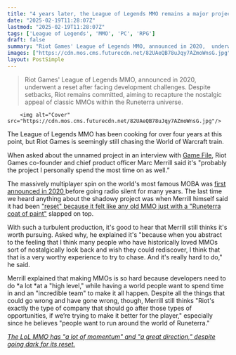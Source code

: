 ```yaml
---
title: "4 years later, the League of Legends MMO remains a major project for Riot Games' co-founder who says it's 'exactly the type of company' that should be making MMOs"
date: "2025-02-19T11:28:07Z"
lastmod: "2025-02-19T11:28:07Z"
tags: ['League of Legends', 'MMO', 'PC', 'RPG']
draft: false
summary: "Riot Games' League of Legends MMO, announced in 2020,  underwent a reset after facing development challenges.  Despite setbacks, Riot remains committed, aiming to recapture the nostalgic appeal of classic MMOs within the Runeterra universe."
images: ["https://cdn.mos.cms.futurecdn.net/82UAeQB78uJqy7AZmoWnsG.jpg"]
layout: PostSimple
---
```

> Riot Games' League of Legends MMO, announced in 2020,  underwent a reset after facing development challenges.  Despite setbacks, Riot remains committed, aiming to recapture the nostalgic appeal of classic MMOs within the Runeterra universe.


        <img alt="Cover" src="https://cdn.mos.cms.futurecdn.net/82UAeQB78uJqy7AZmoWnsG.jpg"/>
        
The League of Legends MMO has been cooking for over four years at this point, but Riot Games is seemingly still chasing the World of Warcraft train.

When asked about the unnamed project in an interview with [Game File](https://www.gamefile.news/p/interview-riot-games-still-wants), Riot Games co-founder and chief product officer Marc Merrill said it's "probably the project I personally spend the most time on as well.”

The massively multiplayer spin on the world's most famous MOBA was [first announced in 2020 ](https://www.gamesradar.com/riot-is-making-a-league-of-legends-mmo/)before going radio silent for many years. The last time we heard anything about the shadowy project was when Merrill himself said it had been ["reset" because it felt like any old MMO just with a "Runeterra coat of paint"](https://www.gamesradar.com/league-of-legends-mmo-is-reset-and-going-dark-for-likely-several-years-but-riot-insists-we-are-still-working-on-the-game/) slapped on top.

With such a turbulent production, it's good to hear that Merrill still thinks it's worth pursuing. Asked why, he explained it's "because when you abstract to the feeling that I think many people who have historically loved MMOs sort of nostalgically look back and wish they could rediscover, I think that that is a very worthy experience to try to chase. And it's really hard to do," he said.

Merrill explained that making MMOs is so hard because developers need to do *a lot *at a "high level," while having a world people want to spend time in and an "incredible team" to make it all happen. Despite all the things that could go wrong and have gone wrong, though, Merrill still thinks "Riot's exactly the type of company that should go after those types of opportunities, if we’re trying to make it better for the player," especially since he believes "people want to run around the world of Runeterra."

[<em>The LoL MMO has "a lot of momentum" and "a great direction," despite going dark for its reset.</em>](https://www.gamesradar.com/games/league-of-legends/the-lol-mmo-has-a-lot-of-momentum-and-a-great-direction-despite-going-dark-for-a-reset-earlier-this-year/)
        